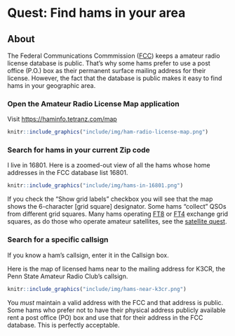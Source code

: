 # Quest: Find hams in your area {-}

## About

The Federal Communications Commmission ([FCC](lingo.qmd#fcc)) keeps a amateur radio license database is public.
That's why some hams prefer to use a post office (P.O.) box as their permanent surface mailing address for their license.
However, the fact that the database is public makes it easy to find hams in your geographic area.

### Open the Amateur Radio License Map application {-}

Visit <https://haminfo.tetranz.com/map>

```r
knitr::include_graphics("include/img/ham-radio-license-map.png")
```

### Search for hams in your current Zip code {-}

I live in 16801.
Here is a zoomed-out view of all the hams whose home addresses in the FCC database list 16801.

```r
knitr::include_graphics("include/img/hams-in-16801.png")
```

If you check the "Show grid labels" checkbox you will see that the map shows the 6-character [grid square] designator.
Some hams "collect" QSOs from different grid squares.
Many hams operating [FT8](lingo.qmd#ft8) or [FT4](lingo.qmd#ft4) exchange grid squares, as do those who operate amateur satellites, see the [satellite quest](#quest-satellites).

### Search for a specific callsign {-}

If you know a ham's callsign, enter it in the Callsign box.

Here is the map of licensed hams near to the mailing address for K3CR, the Penn State Amateur Radio Club's callsign.

```r
knitr::include_graphics("include/img/hams-near-k3cr.png")
```

::: {.callout-note}

You *must* maintain a valid address with the FCC and that address is public.
Some hams who prefer not to have their physical address publicly available rent a post office (PO) box and use that for their address in the FCC database.
This is perfectly acceptable.

:::

